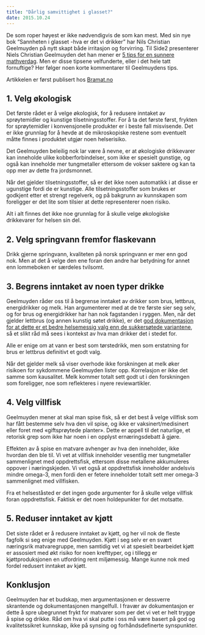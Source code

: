 ```yaml
---
title: "Dårlig samvittighet i glasset?"
date: 2015.10.24
---
```


De som roper høyest er ikke nødvendigvis de som kan mest. Med sin nye bok "Sannheten i glasset -hva er det vi drikker" har Nils Christian Geelmuyden på nytt skapt både irritasjon og forvirring. Til Side2 presenterer Niels Christian Geelmuyden det han mener er [5 tips for en sunnere mathverdag](http://www.side2.no/helse/geelmuyden---begrens-inntaket-av-disse-drikkene/3423146937.html). Men er disse tipsene velfunderte, eller i det hele tatt fornuftige? Her følger noen korte kommentarer til Geelmuydens tips.

Artikkelen er først publisert hos [Bramat.no](http://www.bramat.no)

## 1. Velg økologisk

Det første rådet er å velge økologisk, for å redusere inntaket av sprøytemidler og kunstige tilsetningsstoffer. For å ta det første først, frykten for sprøytemidler i konvensjonelle produkter er i beste fall misvisende. Det er ikke grunnlag for å hevde at de mikroskopiske restene som eventuelt måtte finnes i produktet utgjør noen helserisiko.

Det Geelmuyden beleilig nok lar være å nevne, er at økologiske drikkevarer kan inneholde ulike kobberforbindelser, som ikke er spesielt gunstige, og også kan inneholde mer tungmetaller ettersom de vokser saktere og kan ta opp mer av dette fra jordsmonnet.

Når det gjelder tilsetningsstoffer, så er det ikke noen automatikk i at disse er ugunstige fordi de er kunstige. Alle tilsetningsstoffer som brukes er godkjent etter et strengt regelverk, og på bakgrunn av kunnskapen som foreligger er det lite som tilsier at dette representerer noen risiko.

Alt i alt finnes det ikke noe grunnlag for å skulle velge økologiske drikkevarer for helsen sin del.

## 2. Velg springvann fremfor flaskevann

Drikk gjerne springvann, kvaliteten på norsk springvann er mer enn god nok. Men at det å velge den ene foran den andre har betydning for annet enn lommeboken er særdeles tvilsomt.

## 3. Begrens inntaket av noen typer drikke

Geelmuyden råder oss til å begrense inntaket av drikker som brus, lettbrus, energidrikker og melk. Han argumenterer med at de tre første sier seg selv, og for brus og energidrikker har han nok fagstanden i ryggen. Men, når det gjelder lettbrus (og annen kunstig søtet drikke), er det [god dokumentasjon for at dette er et bedre helsemessig valg enn de sukkersøtede variantene](aspartamsensitivitet.qmd), så et slikt råd må sees i kontekst av hva man drikker det i stedet for.

Alle er enige om at vann er best som tørstedrikk, men som erstatning for brus er lettbrus definitivt et godt valg.

Når det gjelder melk så viser overhode ikke forskningen at melk øker risikoen for sykdommene Geelmuyden lister opp. Korrelasjon er ikke det samme som kausalitet. Melk kommer totalt sett godt ut i den forskningen som foreligger, noe som reflekteres i nyere reviewartikler.

## 4. Velg villfisk

Geelmuyden mener at skal man spise fisk, så er det best å velge villfisk som har fått bestemme selv hva den vil spise, og ikke er vaksinert/medisinert eller foret med «giftsprøytede planter». Dette er appell til det naturlige, et retorisk grep som ikke har noen i en opplyst ernæringsdebatt å gjøre.

Effekten av å spise en matvare avhenger av hva den inneholder, ikke hvordan den ble til. Vi vet at villfisk inneholder vesentlig mer tungmetaller sammenlignet med oppdrettsfisk, ettersom disse metallene akkumuleres oppover i næringskjeden. Vi vet også at oppdrettsfisk inneholder andelsvis mindre omega-3, men fordi den er fetere inneholder totalt sett mer omega-3 sammenlignet med villfisken.

Fra et helseståsted er det ingen gode argumenter for å skulle velge villfisk foran oppdrettsfisk. Faktisk er det noen holdepunkter for det motsatte.

## 5. Reduser inntaket av kjøtt

Det siste rådet er å redusere inntaket av kjøtt, og her vil nok de fleste fagfolk si seg enige med Geelmuyden. Kjøtt i seg selv er en svært næringsrik matvaregruppe, men samtidig vet vi at spesielt bearbeidet kjøtt er assosiert med økt risiko for noen krefttyper, og i tillegg er kjøttproduksjonen en utfordring rent miljømessig. Mange kunne nok med fordel redusert inntaket av kjøtt.

## Konklusjon

Geelmuyden har et budskap, men argumentasjonen er dessverre skrantende og dokumentasjonen mangelfull. I fravær av dokumentasjon er dette å spre ubegrunnet frykt for matvarer som per det vi vet er helt trygge å spise og drikke. Råd om hva vi skal putte i oss må være basert på god og kvalitetssikret kunnskap, ikke på synsing og forhåndsdefinerte synspunkter.
